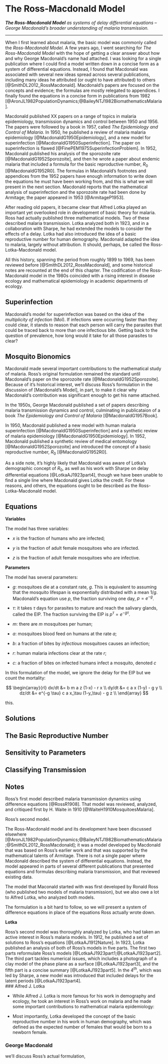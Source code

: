 
# The Ross-Macdonald Model

***The Ross-Macdonald Model** as systems of delay differential equations -- George Macdonald's broader understanding of malaria transmission.* 

*** 

When I first learned about malaria, the basic model was commonly called the *Ross-Macdonald Model.*
A few years ago, I went searching for *The Ross-Macdonald Model* with the hope of getting a clear answer about how and why George Macdonald's name had attached.
I was looking for a single publication where I could find a model written down in a concise form as a system of differential equations.
Instead, I found that Macdonald was associated with several new ideas spread across several publications, including many ideas he attributed (or ought to have attributed) to others [@SmithDL2012_RossMacdonald]. 
Macdonald's papers are focused on the concepts and evidence; the formulas are mostly relegated to appendices.
I finally found the equations in a concise form in publications from 1982   [@AronJL1982PopulationDynamics;@BaileyNTJ1982BiomathematicsMalaria]. 

Macdonald published XX papers on a range of topics in malaria epidemiology, transmission dynamics and control between 1950 and 1956. 
The papers were followed by a book in 1957, called *The Epidemiology and Control of Malaria.* 
In 1950, he published a review of malaria malaria epidemiology [@MacdonaldG1950Epidemiology], and a new model for superinfection [@MacdonaldG1950Superinfection].
The paper on superinfection is flawed [@FinePEM1975SuperinfectionProblem].
In 1952, Macdonald published his analysis of the sporozoite rate [@MacdonaldG1952Sporozoite], and then he wrote a paper about endemic malaria that included a formula for the basic reproductive number, $R_0$ [@MacdonaldG1952R0].
The formulas in Macdonald's footnotes and appendices from the 1952 papers have enough information to write down the equations he must have been working from, and this is what we will present in the next section.
Macdonald reports that the mathematical analysis of superinfection and the sporozoite rate had been done by Armitage; the paper appeared in 1953 [@ArmitageP1953].

After reading old papers, it became clear that Alfred Lotka played an important yet overlooked role in development of basic theory for malaria.
Ross had actually published three mathematical models.
Two of these described malaria transmission.
Lotka analyzed both in 1923, and in a collaboration with Sharpe, he had extended the models to consider the effects of a delay.
Lotka had also introduced the idea of a basic reproductive number for human demography. 
Macdonald adapted the idea to malaria, largely without attribution.
It should, perhaps, be called the Ross-Lotka-Macdonald model.

All this history, spanning the period from roughly 1899 to 1969, has been reviewed before [@SmithDL2012_RossMacdonald], and some historical notes are recounted at the end of this chapter. 
The codification of the Ross-Macdonald model in the 1980s coincided with a rising interest in disease ecology and mathematical epidemiology in academic departments of ecology.  


## Superinfection 

Macdonald's model for superinfection was based on the idea of the *multiplicity of infection* (MoI). If infections were occurring faster than they could clear, it stands to reason that each person will carry the parasites that could be traced back to more than one infectious bite. Getting back to the question of prevalence, how long would it take for all those parasites to clear?  

## Mosquito Bionomics 

Macdonald made several important contributions to the mathematical study of malaria. Ross's original formulation remained the standard until Macdonald's paper on the sporozoite rate [@MacdonaldG1952Sporozoite]. Because of it's historical interest, we'll discuss Ross's formulation in the discussion of [Macdonald's Model], in part, to make it clear why Macdonald's contribution was significant enough to get his name attached.

In the 1950s, George Macdonald published a set of papers describing malaria transmission dynamics and control, culminating in publicataion of a book _The Epidemiology and Control of Malaria_ [@MacdonaldG1957Book]. 
<!-- An important caveat is that Macdonald relied on the mathematical talents of Armitage for the equations describing superinfection and the sporozoite ratel  .  -->

In 1950, Macdonald published a new model with human malaria superinfection [@MacdonaldG1950Superinfection] and a synthetic review of malaria epidemiology [@MacdonaldG1950Epidemiology].  In 1952, Macdonald published a synthetic review of medical entomology [@MacdonaldG1952Sporozoite] and introduced the concept of a basic reproductive number, $R_0$ [@MacdonaldG1952R0].  
    
As a side note, it's highly likely that Macdonald was aware of Lotka's demographic concept of $R_0$, as well as his work with Sharpe on delay differential equations [@LotkaAJ1923part4], though we have been unable to find a single line where Macdonald gives Lotka the credit. For these reasons, and others, the equations ought to be described as the Ross-Lotka-Macdonald model.  

## Equations 

**Variables**

The model has three variables:

+ $x$ is the fraction of humans who are infected; 

+ $y$ is the fraction of adult female mosquitoes who are infected.  

+ $z$ is the fraction of adult female mosquitoes who are infective.  

**Parameters** 

The model has several parameters: 

+ $g$: mosquitoes die at a constant rate, $g$. This is equivalent to assuming that the mosquito lifespan is exponentially distributed with a mean $1/g$. Macdonald's equation use $p$, the fraction surviving one day, $p = e^{-g}$. 

+ $\tau$: it takes $\tau$ days for parasites to mature and reach the salivary glands, called the EIP.  The fraction surviving the EIP is $p^\tau = e^{-g \tau}$. 

+ $m$: there are $m$ mosquitoes per human;

+ $a$: mosquitoes blood feed on humans at the rate $a$; 

+ $b$: a fraction of bites by *infectious* mosquitoes causes an infection; 

+ $r$: human malaria infections clear at the rate $r$;  

+ $c$: a fraction of bites on infected humans infect a mosquito, denoted $c$

In this formulation of the model, we ignore the delay for the EIP but we count the mortality: 

$$ 
\begin{array}{rl}
dx/dt &= b m a z (1-x) - r x \\
dy/dt &= c a x (1-y) - g y  \\
dz/dt &= e^{-g \tau} c a x_\tau (1-y_\tau) - g z  \\
\end{array}
$$   

this. 

## Solutions

## The Basic Reproductive Number 

## Sensitivity to Parameters 

## Classifying Transmission 

## Notes 

Ross's first model described malaria transmission dynamics using  difference equations [@RossR1908]. That model was reviewed, analyzed, and critiqued first by H. Waite in 1910 [@WaiteH1910MosquitoesMalaria]. 


Ross's second model. 

The Ross-Macdonald model and its development have been discussed elsewhere [@AronJL1982PopulationDynamics;@BaileyNTJ1982BiomathematicsMalaria;@SmithDL2012_RossMacdonald]; it was a model developed by Macdonald that was based on Ross's earlier work and that was supported by the mathematical talents of Armitage. There is not a single paper where Macdonald described the system of differential equations. Instead, the model appeared in parts of several different publications that presented equations and formulas describing malaria transmission, and that reviewed existing data. 

The model that Maconald started with was first developed by 
Ronald Ross (who published two models of malaria transmission), but we also owe a lot to Alfred Lotka, who analyzed both models.  

The formulation is a bit hard to follow, so we will present a system of difference equations in place of the equations Ross actually wrote down. 

**Lotka**

Ross's second model was thoroughly analyzed by Lotka, who had taken an active interest in Ross's malaria models. In 1912, he published a set of solutions to Ross's equations [@LotkaAJ1912Nature]. In 1923, Lotka published an analysis of both of Ross's models in five parts. The first two parts reformulate Ross's models [@LotkaAJ1923part1;@LotkaAJ1923part2]. The third part tackles numerical issues, which includes a photograph of a clay model of the phase plane as a surface [@LotkaAJ1923part3], and the fifth part is a concise summary [@LotkaAJ1923part5]. In the $4^{th}$, which was led by Sharpe, a new model was introduced that included delays for the latent periods [@LotkaAJ1923part4].  
### Alfred J. Lotka 

+ While Alfred J. Lotka is more famous for his work in demography and ecology, he took an interest in Ross's work on malaria and he made some important contributions to mathematical malaria epidemiology: 

 
    
- Most importantly, Lotka developed the concept of the basic reproductive number in his work in human demography, which was defined as the expected number of females that would be born to a newborn female. 

### George Macdonald  


we'll discuss Ross's actual formulation,
